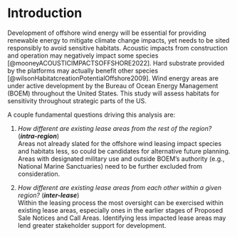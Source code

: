 # Introduction

Development of offshore wind energy will be essential for providing renewable energy to mitigate climate change impacts, yet needs to be sited responsibly to avoid sensitive habitats. Acoustic impacts from construction and operation may negatively impact some species [@mooneyACOUSTICIMPACTSOFFSHORE2022]. Hard substrate provided by the platforms may actually benefit other species [@wilsonHabitatcreationPotentialOffshore2009]. Wind energy areas are under active development by the Bureau of Ocean Energy Management (BOEM) throughout the United States. This study will assess habitats for sensitivity throughout strategic parts of the US.

A couple fundamental questions driving this analysis are:

1. _How different are existing lease areas from the rest of the region?_ (_**intra-region**_)\
  Areas not already slated for the offshore wind leasing impact species and habitats less, so could be candidates for alternative future planning. Areas with designated military use and outside BOEM’s authority (e.g., National Marine Sanctuaries) need to be further excluded from consideration.

1.  _How different are existing lease areas from each other within a given region?_ (_**inter-lease**_)\
  Within the leasing process the most oversight can be exercised within existing lease areas, especially ones in the earlier stages of Proposed Sale Notices and Call Areas. Identifying less impacted lease areas may lend greater stakeholder support for development.
